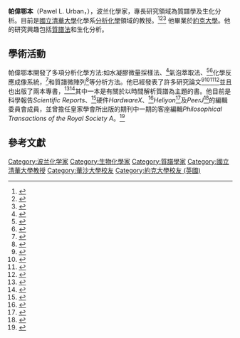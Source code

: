 {{Infobox Scientist
| name = 帕偉鄂本
| image = 
| image_size = 
| caption = 
| period = 
| birth_date = 
| birth_place= {{POL}}
| residence = {{TWN}}
| nationality = {{POL}}
| doctoral_advisor = David M. Goodall
| date of death = 
| place of death = 
| spouse = 
| prizes = 
| work_institution = [[華沙大學|華沙大學]]<br />[[約克大學_(英國)|約克大學 (英國)]]<br />[[苏黎世联邦理工学院|苏黎世联邦理工学院]]<br />[[國立交通大學|國立交通大學]]<br />[[國立清華大學|國立清華大學]]
| alma_mater = [[華沙大學|華沙大學]]<br />[[阿爾卡拉大學|阿爾卡拉大學]]<br />[[約克大學_(英國)|約克大學 (英國)]]
| field = [[化學|化學]]
| known_for =[[分析化學|分析化學]]<br>[[質譜法|質譜法]]
}}

'''帕偉鄂本'''（Pawel L. Urban，{{bd|？||}}），波兰化學家，專長研究領域為質譜學及生化分析。目前是[[國立清華大學|國立清華大學]]化學系[[分析化學|分析化學]]領域的教授。<ref>{{cite web|url=http://pubs.acs.org/doi/pdf/10.1021/acssynbio.6b00238|title="Introducing Our Authors" entry from ACS Synthetic Biology journal (2016)|access-date=2016-11-11|archive-date=2019-11-30|archive-url=https://web.archive.org/web/20191130185924/https://pubs.acs.org/doi/pdf/10.1021/acssynbio.6b00238}}</ref><ref>{{cite web|url=http://www.chem.nthu.edu.tw/files/13-1078-122085.php?Lang=zh-tw|title=國立清華大學化學系|access-date=2017-07-31|archive-date=2019-11-29|archive-url=https://web.archive.org/web/20191129182214/http://www.chem.nthu.edu.tw/files/13-1078-122085.php?Lang=zh-tw|dead-url=no}}</ref><ref>{{cite web|url=http://www.urbanlab.tw|title=Urban Lab 網站|accessdate=2020-10-09|archive-date=2014-01-04|archive-url=https://web.archive.org/web/20140104015803/http://urbanlab.tw/|dead-url=no}}</ref> 他畢業於[[約克大學_(英國)|約克大學]]。他的研究興趣包括[[質譜法|質譜法]]和生化分析。

== 學術活動 ==
帕偉鄂本開發了多項分析化學方法:如水凝膠微量採樣法、<ref>{{cite web|url=http://pubs.acs.org/doi/abs/10.1021/ac4039338|title=Dutkiewicz E.P., Lin J.-D., Tseng T.-W., Wang Y.-S., Urban P.L. 2014, Hydrogel micropatches for sampling and profiling skin metabolites. Analytical Chemistry 86:2337-2344|access-date=2016-11-11|archive-date=2019-12-02|archive-url=https://web.archive.org/web/20191202084012/https://pubs.acs.org/doi/abs/10.1021/ac4039338|dead-url=no}}</ref>氣泡萃取法、<ref>{{cite journal|last1=Lim|first1=XiaoZhi|title=Fizzy extraction brings out semivolatile compounds|journal=Chemical & Engineering News|date=September 2, 2016}}</ref><ref>{{cite journal|last1=Chang|first1=Cheng-Hao|last2=Urban|first2=Pawel L|title=Fizzy Extraction of Volatile and Semivolatile Compounds into the Gas Phase|journal=Analytical Chemistry|doi=10.1021/acs.analchem.6b02074}}</ref>化學反應成像系統，<ref>{{cite web|url=https://www.chemistryworld.com/research/tracking-complex-reactions-in-space-and-time/7607.article|title=Helen Bache, "Tracking complex reactions in space and time", highlight in Chemistry World magazine|access-date=2016-11-11|archive-date=2019-08-15|archive-url=https://web.archive.org/web/20190815000313/https://www.chemistryworld.com/research/tracking-complex-reactions-in-space-and-time/7607.article|dead-url=no}}</ref>和質譜微陣列<ref>{{cite journal|last1=Urban|first1=Pawel L|last2=Jefimovs|first2=Konstantins|last3=Amantonico|first3=Andrea|last4=Fagerer|first4=Stephan R.|last5=Schmid|first5=Thomas|last6=Madler|first6=Stefanie|last7=Puigmarti-Luis|first7=Josep|last8=Goedecke|first8=Nils|last9=Zenobi|first9=Renato|title=High-density micro-arrays for mass spectrometry|journal=Lab on a Chip|date=2010|volume=10|pages=3206–3209|doi=10.1039/c0lc00211a}}</ref>等分析方法。他已經發表了許多研究論文<ref>{{cite web|url=http://pubs.rsc.org/en/content/articlelanding/2014/an/c4an02013h#!divAbstract|title=Urban P.L. 2015, Universal electronics for miniature and automated chemical assays. Analyst 140:963-975|accessdate=2016-11-11|archive-date=2018-11-06|archive-url=https://web.archive.org/web/20181106182106/https://pubs.rsc.org/en/content/articlelanding/2014/an/c4an02013h#!divAbstract|dead-url=no}}</ref><ref>{{cite web|url=http://www.nature.com/nature/journal/v532/n7599/full/532313d.html|title=Urban P. 2016, Self-built labware stimulates creativity. Nature 532:313|accessdate=2016-11-11|archive-date=2016-10-01|archive-url=https://web.archive.org/web/20161001021710/http://www.nature.com/nature/journal/v532/n7599/full/532313d.html|dead-url=no}}</ref><ref>{{cite web|url=http://orcid.org/0000-0003-3471-045X|title=ORCID|access-date=2016-11-12|archive-date=2020-12-02|archive-url=https://web.archive.org/web/20201202045327/https://orcid.org/0000-0003-3471-045X|dead-url=no}}</ref><ref>{{cite web|url=https://www.ncbi.nlm.nih.gov/pubmed/?term=Urban%20PL%5BAuthor%5D&cauthor=true&cauthor_uid=25633338|title=PubMed|access-date=2016-11-12|archive-date=2019-08-19|archive-url=https://web.archive.org/web/20190819211632/https://www.ncbi.nlm.nih.gov/pubmed/?term=Urban%20PL%5BAuthor%5D&cauthor=true&cauthor_uid=25633338|dead-url=no}}</ref>並且也出版了兩本專書，<ref>{{cite web|url=http://lubimyczytac.pl/ksiazka/208763/promienie-niezgody|title=Promienie niezgody. (波蘭文寫的)|access-date=2016-11-12|archive-date=2019-08-19|archive-url=https://web.archive.org/web/20190819135538/http://lubimyczytac.pl/ksiazka/208763/promienie-niezgody|dead-url=no}}</ref><ref>{{cite web|url=http://as.wiley.com/WileyCDA/WileyTitle/productCd-1118887328.html|title=Time-Resolved Mass Spectrometry: From Concept to Applications|accessdate=2016-11-11|archive-date=2016-11-11|archive-url=https://archive.is/20161111133837/http://as.wiley.com/WileyCDA/WileyTitle/productCd-1118887328.html|dead-url=no}}</ref>其中一本是有關於以時間解析質譜為主題的書。他目前是科學報告''Scientific Reports''、<ref>{{cite web|url=http://www.nature.com/srep/about/editorial-board|title=Scientific Reports - 編輯委員會|access-date=2016-12-12|archive-date=2019-07-31|archive-url=https://web.archive.org/web/20190731074419/https://www.nature.com/srep/about/editorial-board|dead-url=no}}</ref>硬件''HardwareX''、<ref>{{cite web|url=https://www.journals.elsevier.com/hardwarex/editorial-board|title=HardwareX - 編輯委員會|access-date=2017-02-01|archive-date=2020-08-17|archive-url=https://web.archive.org/web/20200817223045/https://www.journals.elsevier.com/hardwarex/editorial-board|dead-url=no}}</ref>''Heliyon''<ref>{{cite web|url=https://www.heliyon.com/editorial-team/board/applied-sciences|title=Heliyon - 編輯委員會|access-date=2018-10-07|archive-date=2019-08-20|archive-url=https://web.archive.org/web/20190820101838/https://www.heliyon.com/editorial-team/board/applied-sciences}}</ref>及''PeerJ''<ref>{{cite web|url=https://peerj.com/PLUrban/|title=PeerJ - 編輯委員會|access-date=2019-03-12|archive-date=2022-03-11|archive-url=https://web.archive.org/web/20220311212756/https://peerj.com/PLUrban/}}</ref>的編輯委員會成員，並曾擔任皇家學會所出版的期刊中一期的客座編輯''Philosophical Transactions of the Royal Society A''。<ref>{{cite web|url=http://rsta.royalsocietypublishing.org/content/374/2079?current-issue=y|title=Philosophical Transactions of the Royal Society A - theme issue on Quantitative Mass Spectrometry|access-date=2016-12-12|archive-date=2018-10-07|archive-url=https://web.archive.org/web/20181007223242/http://rsta.royalsocietypublishing.org/content/374/2079?current-issue=y|dead-url=no}}</ref>

== 參考文獻 ==
{{Reflist|2}}

{{normdaten}}
{{DEFAULTSORT:Urban, Pawel}}
[[Category:波兰化学家|Category:波兰化学家]]
[[Category:生物化學家|Category:生物化學家]]
[[Category:質譜學家|Category:質譜學家]]
[[Category:國立清華大學教授|Category:國立清華大學教授]]
[[Category:華沙大學校友|Category:華沙大學校友]]
[[Category:約克大學校友_(英國)|Category:約克大學校友 (英國)]]